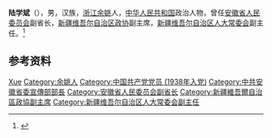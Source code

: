'''陆学斌'''（{{bd|1913年||？|}}），男，汉族，[[浙江|浙江]][[余姚县|余姚]]人，[[中华人民共和国|中华人民共和国]]政治人物，曾任[[安徽省人民委员会|安徽省人民委员会]]副省长，[[新疆维吾尔自治区政协|新疆维吾尔自治区政协]]副主席，[[新疆维吾尔自治区人大常委会|新疆维吾尔自治区人大常委会]]副主任。<ref>{{Cite book|title=中华人民共和国职官志|author=何虎生, 李耀东, 向常福主编|publisher=中国社会出版社|year=2003|isbn=9787800883934|location=北京|pages=}}</ref>

== 参考资料 ==
{{reflist}}

{{中国人物小作品}}

{{Authority control}}
{{DEFAULTSORT:Lu陆}}
[[Category:陆姓|Xue]]
[[Category:余姚人|Category:余姚人]]
[[Category:中国共产党党员_(1938年入党)|Category:中国共产党党员 (1938年入党)]]
[[Category:中共安徽省委宣傳部部長|Category:中共安徽省委宣傳部部長]]
[[Category:安徽省人民委员会副省长|Category:安徽省人民委员会副省长]]
[[Category:新疆維吾爾自治區政協副主席|Category:新疆維吾爾自治區政協副主席]]
[[Category:新疆维吾尔自治区人大常委会副主任|Category:新疆维吾尔自治区人大常委会副主任]]